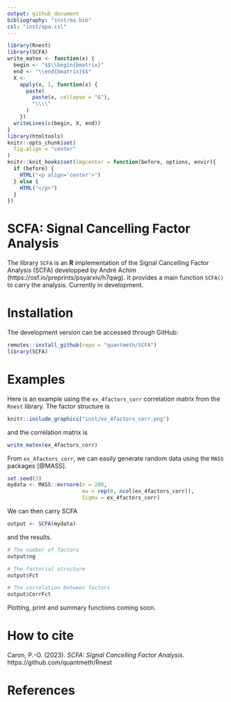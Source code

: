 ```yaml
---
output: github_document
bibliography: "inst/ma.bib"
csl: "inst/apa.csl"
---
```


```r
library(Rnest)
library(SCFA)
write_matex <- function(x) {
  begin <- "$$\\begin{bmatrix}"
  end <- "\\end{bmatrix}$$"
  X <-
    apply(x, 1, function(x) {
      paste(
        paste(x, collapse = "&"),
        "\\\\"
      )
    })
  writeLines(c(begin, X, end))
}
library(htmltools)
knitr::opts_chunk$set(
  fig.align = "center"
)
knitr::knit_hooks$set(imgcenter = function(before, options, envir){
  if (before) {
    HTML("<p align='center'>")
  } else {
    HTML("</p>")
  }
})
```

# SCFA: Signal Cancelling Factor Analysis

The library `SCFA` is an **R** implementation of the Signal Cancelling Factor Analysis (SCFA) developped by André Achim (https://osf.io/preprints/psyarxiv/h7qwg). It provides a main function `SCFA()` to carry the analysis. Currently in development.

# Installation

The development version can be accessed through GitHub:

```r
remotes::install_github(repo = "quantmeth/SCFA")
library(SCFA)
```

# Examples

Here is an example using the `ex_4factors_corr` correlation matrix from the `Rnest` library. The factor structure is

```r
knitr::include_graphics("inst/ex_4factors_corr.png")
```

and the correlation matrix is

```r
write_matex(ex_4factors_corr)
```

From `ex_4factors_corr`, we can easily generate random data using the `MASS` packages [@MASS].

```r
set.seed(3)
mydata <- MASS::mvrnorm(n = 200,
                        mu = rep(0, ncol(ex_4factors_corr)),
                        Sigma = ex_4factors_corr)
```

We can then carry SCFA

```r
output <- SCFA(mydata)
```

and the results.

```r
# The number of factors
output$ng

# The factorial structure
output$Fct

# The correlation between factors
output$CorrFct
```

Plotting, print and summary functions coming soon.

<!-- We can visualize the results using the generic function `plot()`. -->

<!-- ```{r plot, fig.cap="Scree plot of NEST", imgcenter='center'} -->
<!-- res <- nest(mydata) -->
<!-- plot(res) -->
<!-- ``` -->

<!-- The above figure shows the empirical eigenvalues in blue and the 95^th^ percentile of the sampled eigenvalues. -->

<!-- It is also possible to use a correlation matrix directly. A sample size, `n` must be supplied. -->

<!-- ```{r nest2} -->
<!-- nest(ex_4factors_corr, n = 240) -->
<!-- ``` -->

<!-- The `nest()` function can use with many $\alpha$ values if desired. -->

<!-- ```{r plot2, fig.cap="Scree plot of NEST with many $\\alpha$", imgcenter='center'} -->
<!-- res <- nest(ex_4factors_corr, n = 120, alpha = c(.01,.025,.05,.1)) -->
<!-- plot(res) -->
<!-- ``` -->

# How to cite

Caron, P.-O. (2023). *SCFA: Signal Cancelling Factor Analysis*. https://github.com/quantmeth/Rnest

# References
